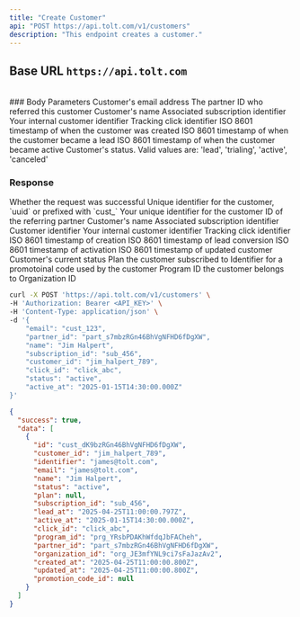 ```yaml
---
title: "Create Customer"
api: "POST https://api.tolt.com/v1/customers"
description: "This endpoint creates a customer."
---
```


## Base URL `https://api.tolt.com`

<br />
### Body Parameters

<ParamField body="email*" type="string">
  Customer's email address
</ParamField>

<ParamField body="partner_id*" type="string">
  The partner ID who referred this customer
</ParamField>

<ParamField body="name" type="string - optional">
  Customer's name
</ParamField>

<ParamField body="subscription_id" type="string - optional">
  Associated subscription identifier
</ParamField>

<ParamField body="customer_id" type="string - optional">
  Your internal customer identifier
</ParamField>

<ParamField body="click_id" type="string - optional">
  Tracking click identifier
</ParamField>

<ParamField body="created_at" type="string - optional">
  ISO 8601 timestamp of when the customer was created
</ParamField>

<ParamField body="lead_at" type="string - optional">
  ISO 8601 timestamp of when the customer became a lead
</ParamField>

<ParamField body="active_at" type="string - optional">
  ISO 8601 timestamp of when the customer became active
</ParamField>

<ParamField body="status" type="string - optional">
  Customer's status. Valid values are: 'lead', 'trialing', 'active', 'canceled'
</ParamField>

### Response

<ResponseField name="success" type="boolean">
  Whether the request was successful
</ResponseField>

<ResponseField name="data" type="array[object]">
  <Expandable title="properties" defaultOpen={true}>
    <ResponseField name="id" type="string">
      Unique identifier for the customer, `uuid` or prefixed with `cust_`
    </ResponseField>
    <ResponseField name="email" type="string">
      Your unique identifier for the customer
    </ResponseField>
    <ResponseField name="partner_id" type="string">
      ID of the referring partner
    </ResponseField>
    <ResponseField name="name" type="string">
      Customer's name
    </ResponseField>
    <ResponseField name="subscription_id" type="string">
      Associated subscription identifier
    </ResponseField>
    <ResponseField name="identifier" type="string">
      Customer identifier
    </ResponseField>
    <ResponseField name="customer_id" type="string">
      Your internal customer identifier
    </ResponseField>
    <ResponseField name="click_id" type="string">
      Tracking click identifier
    </ResponseField>
    <ResponseField name="created_at" type="string">
      ISO 8601 timestamp of creation
    </ResponseField>
    <ResponseField name="lead_at" type="string">
      ISO 8601 timestamp of lead conversion
    </ResponseField>
    <ResponseField name="active_at" type="string">
      ISO 8601 timestamp of activation
    </ResponseField>
    <ResponseField name="updated_at" type="string">
      ISO 8601 timestamp of updated customer
    </ResponseField>
    <ResponseField name="status" type="string">
      Customer's current status
    </ResponseField>
    <ResponseField name="plan" type="string | null">
      Plan the customer subscribed to
    </ResponseField>
    <ResponseField name="promotion_code_id" type="string | null">
      Identifier for a promotoinal code used by the customer
    </ResponseField>
    <ResponseField name="program_id" type="string">
      Program ID the customer belongs to
    </ResponseField>
    <ResponseField name="organization_id" type="string">
      Organization ID
    </ResponseField>
  </Expandable>
</ResponseField>

<RequestExample>

```bash cURL
curl -X POST 'https://api.tolt.com/v1/customers' \
-H 'Authorization: Bearer <API_KEY>' \
-H 'Content-Type: application/json' \
-d '{
    "email": "cust_123",
    "partner_id": "part_s7mbzRGn46BhVgNFHD6fDgXW",
    "name": "Jim Halpert",
    "subscription_id": "sub_456",
    "customer_id": "jim_halpert_789",
    "click_id": "click_abc",
    "status": "active",
    "active_at": "2025-01-15T14:30:00.000Z"
}'
```

</RequestExample>

<ResponseExample>

```json Response
{
  "success": true,
  "data": [
    {
      "id": "cust_dK9bzRGn46BhVgNFHD6fDgXW",
      "customer_id": "jim_halpert_789",
      "identifier": "james@tolt.com",
      "email": "james@tolt.com",
      "name": "Jim Halpert",
      "status": "active",
      "plan": null,
      "subscription_id": "sub_456",
      "lead_at": "2025-04-25T11:00:00.797Z",
      "active_at": "2025-01-15T14:30:00.000Z",
      "click_id": "click_abc",
      "program_id": "prg_YRsbPDAKhWfdqJbFACheh",
      "partner_id": "part_s7mbzRGn46BhVgNFHD6fDgXW",
      "organization_id": "org_JE3mfYNL9ci7sFaJazAv2",
      "created_at": "2025-04-25T11:00:00.800Z",
      "updated_at": "2025-04-25T11:00:00.800Z",
      "promotion_code_id": null
    }
  ]
}
```

</ResponseExample>
